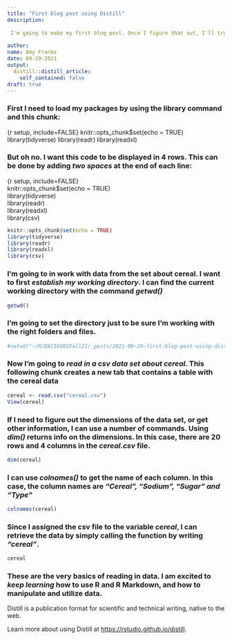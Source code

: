 ```yaml
---
title: "First blog post using Distill"
description: 
  
 I'm going to make my first blog post. Once I figure that out, I'll try reading in some data.I am also experimenting with R Markdown text formatting such as **bold text** and *italics*
  
author:
name: Amy Franks
date: 09-29-2021
output:
  distill::distill_article:
    self_contained: false
draft: true
---
```


### First I need to load my packages by using the **library** command and this chunk:

{r setup, include=FALSE}
knitr::opts_chunk$set(echo = TRUE)
library(tidyverse)
library(readr)
library(readxl)  

### But oh no. I want this code to be displayed in 4 rows. This can be done by adding *two spaces* at the end of each line:

{r setup, include=FALSE}  
knitr::opts_chunk$set(echo = TRUE)  
library(tidyverse)  
library(readr)  
library(readxl)  
library(csv)  


```r
knitr::opts_chunk$set(echo = TRUE)
library(tidyverse)
library(readr)
library(readxl)
library(csv)
```

### I'm going to in work with data from the set about cereal. I want to first *establish my working directory*. I can find the current working directory with the command *getwd()*

```r
getwd()
```

### I'm going to set the directory just to be sure I'm working with the right folders and files.

```r
#setwd("~/R/DACSS601Fall21/_posts/2021-09-29-first-blog-post-using-distill")
```

### Now I'm going to *read in a csv data set about cereal*. This following chunk creates a new tab that contains a table with the cereal data

```r
cereal <- read.csv("cereal.csv")
View(cereal)
```

### If I need to figure out the dimensions of the data set, or get other information, I can use a number of commands. Using *dim()* returns info on the dimensions. In this case, there are 20 rows and 4 columns in the *cereal.csv* file.

```r
dim(cereal)
```

### I can use *colnames()* to get the name of each column. In this case, the column names are ***"Cereal", "Sodium", "Sugar" and "Type"***

```r
colnames(cereal)
```

### Since I assigned the csv file to the variable *cereal*, I can retrieve the data by simply calling the function by writing *"cereal"*.

```r
cereal
```

### These are the very basics of reading in data. I am excited to *keep learning* how to use R and R Markdown, and how to manipulate and utilize data.





Distill is a publication format for scientific and technical writing, native to the web.

Learn more about using Distill at <https://rstudio.github.io/distill>.



